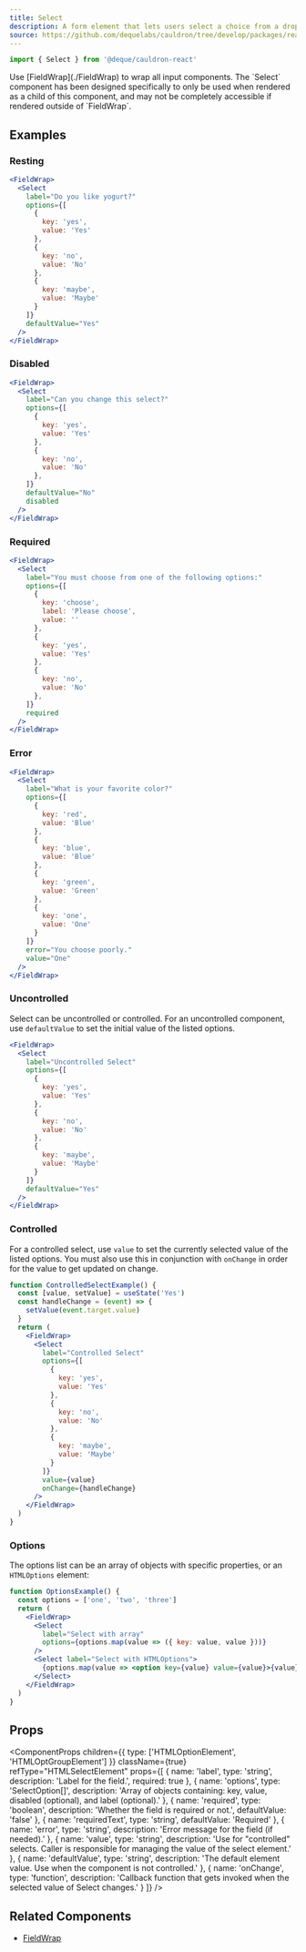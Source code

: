 ```yaml
---
title: Select
description: A form element that lets users select a choice from a dropdown list.
source: https://github.com/dequelabs/cauldron/tree/develop/packages/react/src/components/Select/index.tsx
---
```



```js
import { Select } from '@deque/cauldron-react'
```

<Note>
  Use [FieldWrap](./FieldWrap) to wrap all input components. The `Select` component has been designed specifically to only be used when rendered as a child of this component, and may not be completely accessible if rendered outside of `FieldWrap`.
</Note>

## Examples

### Resting

```jsx example
<FieldWrap>
  <Select
    label="Do you like yogurt?"
    options={[
      {
        key: 'yes',
        value: 'Yes'
      },
      {
        key: 'no',
        value: 'No'
      },
      {
        key: 'maybe',
        value: 'Maybe'
      }
    ]}
    defaultValue="Yes"
  />
</FieldWrap>
```

### Disabled

```jsx example
<FieldWrap>
  <Select
    label="Can you change this select?"
    options={[
      {
        key: 'yes',
        value: 'Yes'
      },
      {
        key: 'no',
        value: 'No'
      },
    ]}
    defaultValue="No"
    disabled
  />
</FieldWrap>
```

### Required

```jsx example
<FieldWrap>
  <Select
    label="You must choose from one of the following options:"
    options={[
      {
        key: 'choose',
        label: 'Please choose',
        value: ''
      },
      {
        key: 'yes',
        value: 'Yes'
      },
      {
        key: 'no',
        value: 'No'
      },
    ]}
    required
  />
</FieldWrap>
```

### Error

```jsx example
<FieldWrap>
  <Select
    label="What is your favorite color?"
    options={[
      {
        key: 'red',
        value: 'Blue'
      },
      {
        key: 'blue',
        value: 'Blue'
      },
      {
        key: 'green',
        value: 'Green'
      },
      {
        key: 'one',
        value: 'One'
      }
    ]}
    error="You choose poorly."
    value="One"
  />
</FieldWrap>
```

### Uncontrolled

Select can be uncontrolled or controlled. For an uncontrolled component, use `defaultValue` to set the initial value of the listed options.

```jsx example
<FieldWrap>
  <Select
    label="Uncontrolled Select"
    options={[
      {
        key: 'yes',
        value: 'Yes'
      },
      {
        key: 'no',
        value: 'No'
      },
      {
        key: 'maybe',
        value: 'Maybe'
      }
    ]}
    defaultValue="Yes"
  />
</FieldWrap>
```

### Controlled

For a controlled select, use `value` to set the currently selected value of the listed options. You must also use this in conjunction with `onChange` in order for the value to get updated on change.

```jsx example
function ControlledSelectExample() {
  const [value, setValue] = useState('Yes')
  const handleChange = (event) => {
    setValue(event.target.value)
  }
  return (
    <FieldWrap>
      <Select
        label="Controlled Select"
        options={[
          {
            key: 'yes',
            value: 'Yes'
          },
          {
            key: 'no',
            value: 'No'
          },
          {
            key: 'maybe',
            value: 'Maybe'
          }
        ]}
        value={value}
        onChange={handleChange}
      />
    </FieldWrap>
  )
}
```

### Options

The options list can be an array of objects with specific properties, or an `HTMLOptions` element:

```jsx example
function OptionsExample() {
  const options = ['one', 'two', 'three']
  return (
    <FieldWrap>
      <Select
        label="Select with array"
        options={options.map(value => ({ key: value, value }))}
      />
      <Select label="Select with HTMLOptions">
        {options.map(value => <option key={value} value={value}>{value}</option>)}
      </Select>
    </FieldWrap>
  )
}
```

## Props

<ComponentProps
  children={{
    type: ['HTMLOptionElement', 'HTMLOptGroupElement']
  }}
  className={true}
  refType="HTMLSelectElement"
  props={[
    {
      name: 'label',
      type: 'string',
      description: 'Label for the field.',
      required: true
    },
    {
      name: 'options',
      type: 'SelectOption[]',
      description: 'Array of objects containing: key, value, disabled (optional), and label (optional).'
    },
    {
      name: 'required',
      type: 'boolean',
      description: 'Whether the field is required or not.',
      defaultValue: 'false'
    },
    {
      name: 'requiredText',
      type: 'string',
      defaultValue: 'Required'
    },
    {
      name: 'error',
      type: 'string',
      description: 'Error message for the field (if needed).'
    },
    {
      name: 'value',
      type: 'string',
      description: 'Use for "controlled" selects. Caller is responsible for managing the value of the select element.'
    },
    {
      name: 'defaultValue',
      type: 'string',
      description: 'The default element value. Use when the component is not controlled.'
    },
    {
      name: 'onChange',
      type: 'function',
      description: 'Callback function that gets invoked when the selected value of Select changes.'
    }
  ]}
/>

## Related Components

- [FieldWrap](./FieldWrap)
